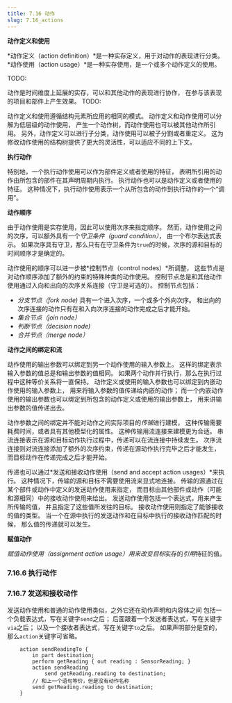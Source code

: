 ```yaml
---
title: 7.16 动作 
slug: 7.16_actions
---
```


**动作定义和使用**

*动作定义（action definition）*是一种实存定义，用于对动作的表现进行分类。
*动作使用（action usage）*是一种实存使用，是一个或多个动作定义的使用。

TODO:

动作是时间维度上延展的实存，可以和其他动作的表现进行协作，
在参与该表现的项目和部件上产生效果。
TODO:

动作定义和使用遵循结构元素所应用的相同的模式。
动作定义和动作使用可以分解为低层级的动作使用，
产生一个动作树，而动作使用也可以被其他动作所引用。
另外，动作定义可以进行子分类，动作使用可以被子分割或者重定义。
这为修改动作使用的结构树提供了更大的灵活性，可以适应不同的上下文。

**执行动作**

特别地，一个执行动作使用可以作为部件定义或者使用的特征，
表明所引用的动作由所包含的部件在其声明周期内执行。
执行动作也可以是动作定义或者使用的特征。
这种情况下，执行动作使用表示一个从所包含的动作到执行动作的一个“调用”。

**动作顺序**

由于动作使用是实存使用，因此可以使用次序来指定顺序。
然而，动作使用之间的次序，可以额外具有一个*守卫条件（guard condition）*， 
由一个布尔表达式表示。
如果次序具有守卫，那么只有在守卫条件为`true`的时候，次序的源和目标的时间顺序才是确定的。

动作使用的顺序可以进一步被*控制节点（control nodes）*所调整，
这些节点是对动作顺序添加了额外的约束的特殊种类的动作使用。
控制节点总是和其他动作使用通过入向和出向的次序关系连接（守卫是可选的）。
控制节点包括：

  - *分支节点（fork node)* 具有一个进入次序，一个或多个外向次序。
    和出向的次序连接的动作只有在和入向次序连接的动作完成之后才能开始。
  - *集合节点（join node）*
  - *判断节点（decision node)*
  - *合并节点（merge node）*

**动作之间的绑定和流**

动作使用的输出参数可以绑定到另一个动作使用的输入参数上。
这样的绑定表示输入参数的值总是和输出参数的值相同。
如果两个动作并行执行，那么在执行过程中这种等价关系将一直保持。
动作定义或使用的输入参数也可以绑定到内嵌动作使用的输入参数上，
用来将输入参数的值传递给内嵌的动作；
而一个内嵌动作使用的输出参数也可以绑定到所包含的动作定义或使用的输出参数上，
用来讲输出参数的值传递出去。

动作参数之间的绑定并不能对动作之间实际项目的*传输*进行建模，
这种传输需要耗费时间，或者具有其他模型化的属性。
这种传输用流连接来建模更为合适。
串流连接表示在源和目标动作执行过程中，传递可以在流连接中持续发生。
次序流连接则对流连接添加了额外的次序约束，传递在源动作执行完毕之后才能发生，
而目标动作在传递完成之后才能开始。

传递也可以通过*发送和接收动作使用（send and accept action usages）*来执行。
这种情况下，传输的源和目标不需要使用流来显式地连接。
传输的源通过在某个部件或动作中定义的发送动作使用来指定，
而目标由其他部件或动作（可能和源相同）中的接收动作使用来给出。
发送动作使用包括一个表达式，用来产生所传输的值，
并且指定了这些值所发往的目标。
接收动作使用则指定了能够接收的值的类型。
当一个在源中执行的发送动作和在目标中执行的接收动作匹配的时候，
那么值的传递就可以发生。


**赋值动作**

*赋值动作使用（assignment action usage）*用来改变*目标*实存的*引用*特征的值。

### 7.16.6 执行动作 

### 7.16.7 发送和接收动作 

发送动作使用和普通的动作使用类似，之外它还在动作声明和内容体之间
包括一个负载表达式，写在关键字`send`之后；
后面跟着一个发送者表达式，写在关键字`via`之后；
以及一个接收者表达式，写在关键字`to`之后。 
如果声明部分是空的，那么`action`关键字可省略。

```sysml 
    action sendReadingTo {
        in part destination;
        perform getReading { out reading : SensorReading; }
        action sendReading 
            send getReading.reading to destination;
        // 和上一个语句等价，但是没有动作名称
        send getReading.reading to destination;
    }
```